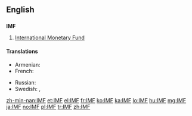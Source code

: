 ==English==

==={{initialism-old|en}}===
'''IMF'''

# [[International Monetary Fund]]

====Translations====
{{trans-top|International Monetary Fund}}
* Armenian: {{t-|hy|ԱՄՀ|tr=AMH}}
* French: {{t+|fr|FMI|m}}
{{trans-mid}}
* Russian: {{t+|ru|МВФ|m|tr=em-ve-éf}}
* Swedish: {{t-|sv|IMF}},  {{t-|sv|IVF}}
{{trans-bottom}}

[[zh-min-nan:IMF]]
[[et:IMF]]
[[el:IMF]]
[[fr:IMF]]
[[ko:IMF]]
[[ka:IMF]]
[[lo:IMF]]
[[hu:IMF]]
[[mg:IMF]]
[[ja:IMF]]
[[no:IMF]]
[[pl:IMF]]
[[tr:IMF]]
[[zh:IMF]]